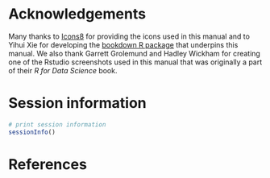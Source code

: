 # Acknowledgements

Many thanks to [Icons8](https://icons8.com) for providing the icons used in this manual and to Yihui Xie for developing the [bookdown R package](http://bookdown.org) that underpins this manual. We also thank Garrett Grolemund and Hadley Wickham for creating one of the Rstudio screenshots used in this manual that was originally a part of their _R for Data Science_ book.

# Session information

```r
# print session information
sessionInfo()
```

# References
